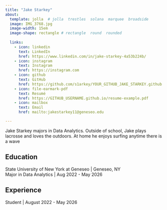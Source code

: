 ```yaml
---
title: "Jake Starkey"
about:
  template: jolla  # jolla  trestles  solana  marquee  broadside
  image: IMG_3768.jpg
  image-width: 15em
  image-shape: rectangle # rectangle  round  rounded
  
  links:
    - icon: linkedin
      text: LinkedIn
      href: https://www.linkedin.com/in/jake-starkey-4a53b224b/
    - icon: instagram
      text: Instagram
      href: https://instagram.com
    - icon: github
      text: GitHub
      href: https://github.com/s1arkey/YOUR_GITHUB_JAKE_STARKEY.github.io.git
    - icon: file-earmark-pdf
      text: Resumé
      href: https://GITHUB_USERNAME.github.io/resume-example.pdf
    - icon: mailbox
      text: Email
      href: mailto:jakestarkey11@geneseo.edu

---
```



Jake Starkey majors in Data Analytics. Outside of school, Jake 
plays lacrosse and loves the outdoors. At home he enjoys surfing anytime there 
is a wave

## Education

State University of New York at Geneseo | Geneseo, NY <br>
Major in Data Analytics | Aug 2022 - May 2026 <br>


## Experience

Student | August 2022 - May 2026


